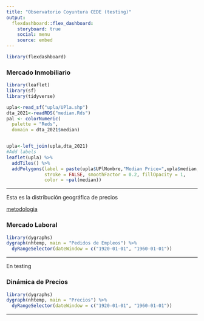 ```yaml
---
title: "Observatorio Coyuntura CEDE (testing)"
output: 
  flexdashboard::flex_dashboard:
    storyboard: true
    social: menu
    source: embed
---
```


```r
library(flexdashboard)
```

### Mercado Inmobiliario

```r
library(leaflet)
library(sf)
library(tidyverse)

upla<-read_sf("upla/UPla.shp")
dta_2021<-readRDS("median.Rds")
pal <- colorNumeric(
  palette = "Reds",
  domain = dta_2021$median)


upla<-left_join(upla,dta_2021)
#Add labels
leaflet(upla) %>% 
  addTiles() %>% 
  addPolygons(label = paste(upla$UPlNombre,"Median Price=",upla$median, "Number of Properties=",upla$n),
              stroke = FALSE, smoothFactor = 0.2, fillOpacity = 1,
              color = ~pal(median))

```

***

Esta es la distribución geográfica de precios

[metodologia](https://ignaciomsarmiento.github.io/research.html)

### Mercado Laboral

```r
library(dygraphs)
dygraph(nhtemp, main = "Pedidos de Empleos") %>% 
  dyRangeSelector(dateWindow = c("1920-01-01", "1960-01-01"))
```

***
En testing



### Dinámica de Precios

```r
library(dygraphs)
dygraph(nhtemp, main = "Precios") %>% 
  dyRangeSelector(dateWindow = c("1920-01-01", "1960-01-01"))
```

***